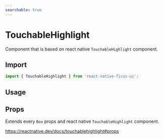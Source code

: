 ```yaml
---
searchable: true
---
```



# TouchableHighlight

Component that is based on react native `TouchableHighlight` component.

## Import

```js
import { TouchableHighlight } from 'react-native-ficus-ui';
```

## Usage

<Box mt={5}>
  <ExpoDemo id="@bearstudio/ficus-ui-touchablehightlight" />
</Box>

## Props

Extends every `Box` props and react native `TouchableHighlight` component.

https://reactnative.dev/docs/touchablehighlight#props

